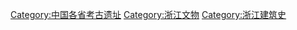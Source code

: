 [[Category:中国各省考古遗址|Category:中国各省考古遗址]]
[[Category:浙江文物|Category:浙江文物]]
[[Category:浙江建筑史|Category:浙江建筑史]]